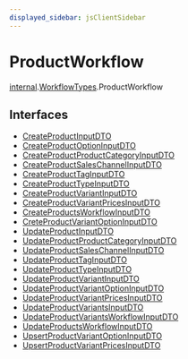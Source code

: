 ```yaml
---
displayed_sidebar: jsClientSidebar
---
```



# ProductWorkflow

[internal](../../internal/modules/admin_discounts.internal.internal-1.mdx).[WorkflowTypes](../../internal-1/modules/admin_discounts.internal.internal-1.WorkflowTypes.mdx).ProductWorkflow

## Interfaces

- [CreateProductInputDTO](../../ProductWorkflow/interfaces/admin_discounts.internal.internal-1.WorkflowTypes.ProductWorkflow.CreateProductInputDTO.mdx)
- [CreateProductOptionInputDTO](../../ProductWorkflow/interfaces/admin_discounts.internal.internal-1.WorkflowTypes.ProductWorkflow.CreateProductOptionInputDTO.mdx)
- [CreateProductProductCategoryInputDTO](../../ProductWorkflow/interfaces/admin_discounts.internal.internal-1.WorkflowTypes.ProductWorkflow.CreateProductProductCategoryInputDTO.mdx)
- [CreateProductSalesChannelInputDTO](../../ProductWorkflow/interfaces/admin_discounts.internal.internal-1.WorkflowTypes.ProductWorkflow.CreateProductSalesChannelInputDTO.mdx)
- [CreateProductTagInputDTO](../../ProductWorkflow/interfaces/admin_discounts.internal.internal-1.WorkflowTypes.ProductWorkflow.CreateProductTagInputDTO.mdx)
- [CreateProductTypeInputDTO](../../ProductWorkflow/interfaces/admin_discounts.internal.internal-1.WorkflowTypes.ProductWorkflow.CreateProductTypeInputDTO.mdx)
- [CreateProductVariantInputDTO](../../ProductWorkflow/interfaces/admin_discounts.internal.internal-1.WorkflowTypes.ProductWorkflow.CreateProductVariantInputDTO.mdx)
- [CreateProductVariantPricesInputDTO](../../ProductWorkflow/interfaces/admin_discounts.internal.internal-1.WorkflowTypes.ProductWorkflow.CreateProductVariantPricesInputDTO.mdx)
- [CreateProductsWorkflowInputDTO](../../ProductWorkflow/interfaces/admin_discounts.internal.internal-1.WorkflowTypes.ProductWorkflow.CreateProductsWorkflowInputDTO.mdx)
- [CreteProductVariantOptionInputDTO](../../ProductWorkflow/interfaces/admin_discounts.internal.internal-1.WorkflowTypes.ProductWorkflow.CreteProductVariantOptionInputDTO.mdx)
- [UpdateProductInputDTO](../../ProductWorkflow/interfaces/admin_discounts.internal.internal-1.WorkflowTypes.ProductWorkflow.UpdateProductInputDTO.mdx)
- [UpdateProductProductCategoryInputDTO](../../ProductWorkflow/interfaces/admin_discounts.internal.internal-1.WorkflowTypes.ProductWorkflow.UpdateProductProductCategoryInputDTO.mdx)
- [UpdateProductSalesChannelInputDTO](../../ProductWorkflow/interfaces/admin_discounts.internal.internal-1.WorkflowTypes.ProductWorkflow.UpdateProductSalesChannelInputDTO.mdx)
- [UpdateProductTagInputDTO](../../ProductWorkflow/interfaces/admin_discounts.internal.internal-1.WorkflowTypes.ProductWorkflow.UpdateProductTagInputDTO.mdx)
- [UpdateProductTypeInputDTO](../../ProductWorkflow/interfaces/admin_discounts.internal.internal-1.WorkflowTypes.ProductWorkflow.UpdateProductTypeInputDTO.mdx)
- [UpdateProductVariantInputDTO](../../ProductWorkflow/interfaces/admin_discounts.internal.internal-1.WorkflowTypes.ProductWorkflow.UpdateProductVariantInputDTO.mdx)
- [UpdateProductVariantOptionInputDTO](../../ProductWorkflow/interfaces/admin_discounts.internal.internal-1.WorkflowTypes.ProductWorkflow.UpdateProductVariantOptionInputDTO.mdx)
- [UpdateProductVariantPricesInputDTO](../../ProductWorkflow/interfaces/admin_discounts.internal.internal-1.WorkflowTypes.ProductWorkflow.UpdateProductVariantPricesInputDTO.mdx)
- [UpdateProductVariantsInputDTO](../../ProductWorkflow/interfaces/admin_discounts.internal.internal-1.WorkflowTypes.ProductWorkflow.UpdateProductVariantsInputDTO.mdx)
- [UpdateProductVariantsWorkflowInputDTO](../../ProductWorkflow/interfaces/admin_discounts.internal.internal-1.WorkflowTypes.ProductWorkflow.UpdateProductVariantsWorkflowInputDTO.mdx)
- [UpdateProductsWorkflowInputDTO](../../ProductWorkflow/interfaces/admin_discounts.internal.internal-1.WorkflowTypes.ProductWorkflow.UpdateProductsWorkflowInputDTO.mdx)
- [UpsertProductVariantOptionInputDTO](../../ProductWorkflow/interfaces/admin_discounts.internal.internal-1.WorkflowTypes.ProductWorkflow.UpsertProductVariantOptionInputDTO.mdx)
- [UpsertProductVariantPricesInputDTO](../../ProductWorkflow/interfaces/admin_discounts.internal.internal-1.WorkflowTypes.ProductWorkflow.UpsertProductVariantPricesInputDTO.mdx)
